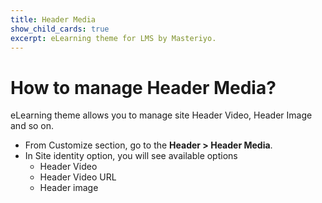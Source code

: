 ```yaml
---
title: Header Media
show_child_cards: true
excerpt: eLearning theme for LMS by Masteriyo.
---
```


# How to manage Header Media?

eLearning theme allows you to manage site Header Video, Header Image and so on.

- From Customize section, go to the **Header > Header Media**.
- In Site identity option, you will see  available options
  - Header Video
  - Header Video URL
  - Header image
